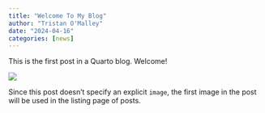 ```yaml
---
title: "Welcome To My Blog"
author: "Tristan O'Malley"
date: "2024-04-16"
categories: [news]
---
```


This is the first post in a Quarto blog. Welcome!

![](thumbnail.jpg)

Since this post doesn't specify an explicit `image`, the first image in the post will be used in the listing page of posts.
